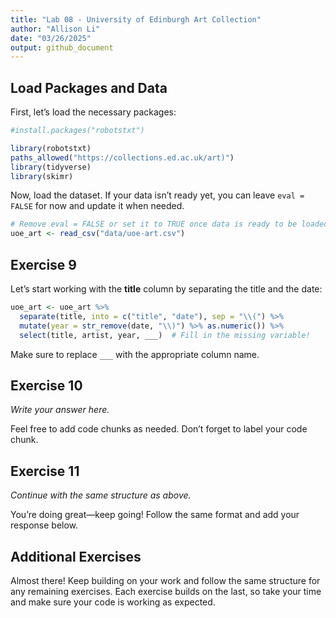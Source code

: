 ```yaml
---
title: "Lab 08 - University of Edinburgh Art Collection"
author: "Allison Li"
date: "03/26/2025"
output: github_document
---
```


## Load Packages and Data  

First, let's load the necessary packages:  

```r
#install.packages("robotstxt")

library(robotstxt)
paths_allowed("https://collections.ed.ac.uk/art)")
library(tidyverse) 
library(skimr)
```

Now, load the dataset. If your data isn't ready yet, you can leave `eval = FALSE` for now and update it when needed.  


```r
# Remove eval = FALSE or set it to TRUE once data is ready to be loaded
uoe_art <- read_csv("data/uoe-art.csv")
```

## Exercise 9

Let's start working with the **title** column by separating the title and the date:  

```r
uoe_art <- uoe_art %>%
  separate(title, into = c("title", "date"), sep = "\\(") %>%
  mutate(year = str_remove(date, "\\)") %>% as.numeric()) %>%
  select(title, artist, year, ___)  # Fill in the missing variable!
```

Make sure to replace `___` with the appropriate column name.  


## Exercise 10  

*Write your answer here.*  

Feel free to add code chunks as needed. Don't forget to label your code chunk.


## Exercise 11  


*Continue with the same structure as above.*

You're doing great—keep going! Follow the same format and add your response below.  


## Additional Exercises  

Almost there! Keep building on your work and follow the same structure for any remaining exercises. Each exercise builds on the last, so take your time and make sure your code is working as expected.  
